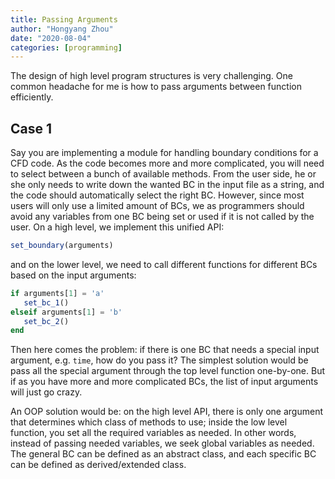 ```yaml
---
title: Passing Arguments
author: "Hongyang Zhou"
date: "2020-08-04"
categories: [programming]
---
```


The design of high level program structures is very challenging. One common headache for me is how to pass arguments between function efficiently.

## Case 1

Say you are implementing a module for handling boundary conditions for a CFD code.
As the code becomes more and more complicated, you will need to select between a bunch of available methods.
From the user side, he or she only needs to write down the wanted BC in the input file as a string, and the code should automatically select the right BC.
However, since most users will only use a limited amount of BCs, we as programmers should avoid any variables from one BC being set or used if it is not called by the user.
On a high level, we implement this unified API:
```julia
set_boundary(arguments)
```
and on the lower level, we need to call different functions for different BCs based on the input arguments:
```julia
if arguments[1] = 'a'
   set_bc_1()
elseif arguments[1] = 'b'
   set_bc_2()
end
```
Then here comes the problem: if there is one BC that needs a special input argument, e.g. `time`, how do you pass it?
The simplest solution would be pass all the special argument through the top level function one-by-one.
But if as you have more and more complicated BCs, the list of input arguments will just go crazy.

An OOP solution would be: on the high level API, there is only one argument that determines which class of methods to use;
inside the low level function, you set all the required variables as needed.
In other words, instead of passing needed variables, we seek global variables as needed.
The general BC can be defined as an abstract class, and each specific BC can be defined as derived/extended class.
